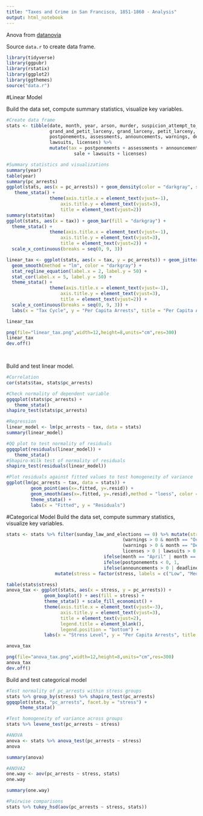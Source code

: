 ```yaml
---
title: "Taxes and Crime in San Francisco, 1851-1860 - Analysis"
output: html_notebook
---
```


Anova from [datanovia](https://www.datanovia.com/en/lessons/anova-in-r/)

Source `data.r` to create data frame.
```r
library(tidyverse)
library(ggpubr)
library(rstatix)
library(ggplot2)
library(ggthemes)
source("data.r")
```

#Linear Model

Build the data set, compute summary statistics, visualize key variables.
```r
#Create data frame
stats <- tibble(date, month, year, arson, murder, suspicion_attempt_to_murder, manslaughter_homicide, 
                grand_and_petit_larceny, grand_larceny, petit_larceny, pc_arrests, 
                postponements, assessments, announcements, warnings, deadline, sale, 
                lawsuits, licenses) %>% 
                mutate(tax = postponements + assessments + announcements + warnings + deadline + 
                         sale + lawsuits + licenses)

#Summary statistics and visualizations
summary(year)
table(year)
summary(pc_arrests)
ggplot(stats, aes(x = pc_arrests)) + geom_density(color = "darkgray", size = 1) +
   theme_stata() +
                theme(axis.title.x = element_text(vjust=-1),
                    axis.title.y = element_text(vjust=3),
                    title = element_text(vjust=2))
summary(stats$tax)
ggplot(stats, aes(x = tax)) + geom_bar(fill = "darkgray") +
  theme_stata() +
                theme(axis.title.x = element_text(vjust=-1),
                    axis.title.y = element_text(vjust=3),
                    title = element_text(vjust=2)) +
  scale_x_continuous(breaks = seq(0, 9, 3))

linear_tax <- ggplot(stats, aes(x = tax, y = pc_arrests)) + geom_jitter() +
  geom_smooth(method = "lm", color = "darkgray") +
  stat_regline_equation(label.x = 2, label.y = 50) +
  stat_cor(label.x = 5, label.y = 50) +
  theme_stata() +
                theme(axis.title.x = element_text(vjust=-1),
                    axis.title.y = element_text(vjust=3),
                    title = element_text(vjust=2)) +
  scale_x_continuous(breaks = seq(0, 9, 3)) +
  labs(x = "Tax Cycle", y = "Per Capita Arrests", title = "Per Capita Arrests and Tax Cycle" )

linear_tax

png(file="linear_tax.png",width=12,height=8,units="cm",res=300)
linear_tax
dev.off()

  
```

Build and test linear model.
```r
#Correlation
cor(stats$tax, stats$pc_arrests)

#Check normality of dependent variable
ggqqplot(stats$pc_arrests) +
   theme_stata()
shapiro_test(stats$pc_arrests)

#Regression
linear_model <- lm(pc_arrests ~ tax, data = stats)
summary(linear_model)

#QQ plot to test normality of residuals
ggqqplot(residuals(linear_model)) +
   theme_stata() 
#Shapiro-Wilk test of normality of residuals
shapiro_test(residuals(linear_model))

#Plot residuals against fitted values to test homogeneity of variance
ggplot(lm(pc_arrests ~ tax, data = stats)) +
         geom_point(aes(x=.fitted, y=.resid)) +
         geom_smooth(aes(x=.fitted, y=.resid),method = "loess", color = "darkgray", se = FALSE, span = .8) +
         theme_stata() +
         labs(x = "Fitted", y = "Residuals")

```

#Categorical Model
Build the data set, compute summary statistics, visualize key variables.
```r
stats <- stats %>% filter(sunday_law_and_elections == 0) %>% mutate(stress = ifelse((sale > 0 & month == "April") | 
                                           (warnings > 0 & month == "October") | 
                                           (warnings > 0 & month == "December") |
                                           licenses > 0 | lawsuits > 0, 5,
                                    ifelse(month == "April" | month == "March" | sale > 0, 3,  
                                    ifelse(postponements < 0, 1, 
                                    ifelse(announcements > 0 | deadline > 0 | warnings > 0, 3, 1))))) %>%
                  mutate(stress = factor(stress, labels = c("Low", "Medium", "High")))

table(stats$stress)
anova_tax <- ggplot(stats, aes(x = stress, y = pc_arrests)) + 
              geom_boxplot() + aes(fill = stress) +
              theme_stata() + scale_fill_economist() +
              theme(axis.title.x = element_text(vjust=-3),
                    axis.title.y = element_text(vjust=3),
                    title = element_text(vjust=2),
                    legend.title = element_blank(),
                    legend.position = "bottom") +
              labs(x = "Stress Level", y = "Per Capita Arrests", title = "Per Capita Arrests by Stress Level" )

anova_tax

png(file="anova_tax.png",width=12,height=8,units="cm",res=300)
anova_tax
dev.off()
```
Build and test categorical model
```r
#Test normality of pc_arrests within stress groups
stats %>% group_by(stress) %>% shapiro_test(pc_arrests)
ggqqplot(stats, "pc_arrests", facet.by = "stress") +
     theme_stata()

#Test homogeneity of variance across groups
stats %>% levene_test(pc_arrests ~ stress)

#ANOVA
anova <- stats %>% anova_test(pc_arrests ~ stress)
anova

summary(anova)

#ANOVA2
one.way <- aov(pc_arrests ~ stress, stats)
one.way

summary(one.way)

#Pairwise comparisons
stats %>% tukey_hsd(aov(pc_arrests ~ stress, stats))
```

